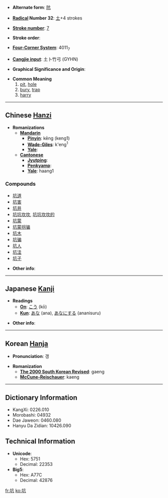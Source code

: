 * '''Alternate form''': [[阬]]

* '''[[Wiktionary:Chinese radical index| Radical]] Number 32''': [[Wiktionary:Chinese radical index 土|土]]+4 strokes

* '''[[Wiktionary:Chinese total strokes index|Stroke number]]''': [[Wiktionary:Chinese total strokes index 7|7]]

* '''Stroke order''': 

* '''[[Wiktionary:Chinese four corner index|Four-Corner System]]''': 4011<sub>7</sub>

* '''[[Wiktionary:Chinese Cangjie index|Cangjie input]]''': 土卜竹弓 (GYHN)

* '''Graphical Significance and Origin''': 

* '''Common Meaning'''
*#[[pit]], [[hole]]
*# [[bury]], [[trap]]
*# [[harry]]

----

== Chinese [[Hanzi]] ==

* '''Romanizations'''
** '''[[Mandarin]]'''
*** '''[[Pinyin]]''': kēng (keng1)
*** '''[[Wade-Giles]]''': k'eng<sup>1</sup>
*** '''[[Yale]]''': 
** '''[[Cantonese]]'''
*** '''[[Jyutping]]''':
*** '''[[Penkyamp]]''': 
*** '''[[Yale]]''': haang1

===Compounds===
*[[坑道]]
*[[坑害]]
*[[坑井]]
*[[坑坑坎坎]], [[坑坑坎坎的]]
*[[坑蒙]]
*[[坑蒙拐骗]]
*[[坑木]]
*[[坑骗]]
*[[坑人]]
*[[坑洼]]
*[[坑子]]

* '''Other info''': 

----

== Japanese [[Kanji]] ==

* '''Readings'''
** '''[[On]]''': [[こう]] (kō)
** '''[[Kun]]''': [[あな]] (ana), [[あなにする]] (ananisuru)

* '''Other info''':  

----

== Korean [[Hanja]] ==

* '''Pronunciation''': 갱

* '''Romanization'''
** '''[[The 2000 South Korean Revised Romanization|The 2000 South Korean Revised]]''': gaeng
** '''[[McCune-Reischauer]]''': kaeng

----

== Dictionary Information ==

* KangXi: 0226.010
* Morobashi: 04932
* Dae Jaweon: 0460.080
* Hanyu Da Zidian: 10426.090

== Technical Information ==

* '''Unicode''':
** Hex: 5751
** Decimal: 22353
* '''Big5''':
** Hex: A77C
** Decimal: 42876

[[fr:坑]]
[[ko:坑]]